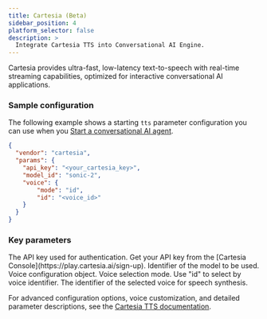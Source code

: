 ```yaml
---
title: Cartesia (Beta)
sidebar_position: 4
platform_selector: false
description: >
  Integrate Cartesia TTS into Conversational AI Engine.
---
```



Cartesia provides ultra-fast, low-latency text-to-speech with real-time streaming capabilities, optimized for interactive conversational AI applications.

### Sample configuration

The following example shows a starting `tts` parameter configuration you can use when you [Start a conversational AI agent](../../rest-api/join).

```json
{
  "vendor": "cartesia",
  "params": {
    "api_key": "<your_cartesia_key>",
    "model_id": "sonic-2",
    "voice": {
        "mode": "id",
        "id": "<voice_id>"
    }
  }
}
```

### Key parameters

<ParameterList title="params" required={true}>
 <Parameter name="api_key" type="string" required={true}>  
 The API key used for authentication. Get your API key from the [Cartesia Console](https://play.cartesia.ai/sign-up).
 </Parameter>
 <Parameter name="model_id" type="string" required={true}>
 Identifier of the model to be used.
 </Parameter>
 <Parameter name="voice" type="object" required={true}>  
 Voice configuration object.
 
   <Parameter name="mode" type="string" required={true}>
   Voice selection mode. Use "id" to select by voice identifier.
   </Parameter>
   
   <Parameter name="id" type="string" required={true}>
   The identifier of the selected voice for speech synthesis. 
   </Parameter>
 </Parameter>
</ParameterList>

For advanced configuration options, voice customization, and detailed parameter descriptions, see the [Cartesia TTS documentation](https://docs.cartesia.ai/).
